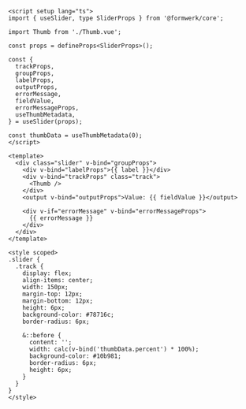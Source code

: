 ```vue
<script setup lang="ts">
import { useSlider, type SliderProps } from '@formwerk/core';

import Thumb from './Thumb.vue';

const props = defineProps<SliderProps>();

const {
  trackProps,
  groupProps,
  labelProps,
  outputProps,
  errorMessage,
  fieldValue,
  errorMessageProps,
  useThumbMetadata,
} = useSlider(props);

const thumbData = useThumbMetadata(0);
</script>

<template>
  <div class="slider" v-bind="groupProps">
    <div v-bind="labelProps">{{ label }}</div>
    <div v-bind="trackProps" class="track">
      <Thumb />
    </div>
    <output v-bind="outputProps">Value: {{ fieldValue }}</output>

    <div v-if="errorMessage" v-bind="errorMessageProps">
      {{ errorMessage }}
    </div>
  </div>
</template>

<style scoped>
.slider {
  .track {
    display: flex;
    align-items: center;
    width: 150px;
    margin-top: 12px;
    margin-bottom: 12px;
    height: 6px;
    background-color: #78716c;
    border-radius: 6px;

    &::before {
      content: '';
      width: calc(v-bind('thumbData.percent') * 100%);
      background-color: #10b981;
      border-radius: 6px;
      height: 6px;
    }
  }
}
</style>
```
